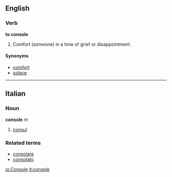 ==English==

===Verb===
'''to console'''
# Comfort (someone) in a time of grief or disappointment.

====Synonyms====
*[[comfort]]
*[[solace]]

----

==Italian==
===Noun===
'''console''' ''m''

# [[consul]]

===Related terms===
*[[consolare]]
*[[consolato]]

[[io:Console]]
[[it:console]]
